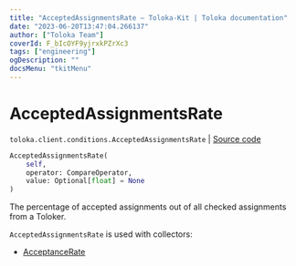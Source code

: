 ```yaml
---
title: "AcceptedAssignmentsRate — Toloka-Kit | Toloka documentation"
date: "2023-06-20T13:47:04.266137"
author: ["Toloka Team"]
coverId: F_bIcOYF9yjrxkPZrXc3
tags: ["engineering"]
ogDescription: ""
docsMenu: "tkitMenu"
---
```


# AcceptedAssignmentsRate

`toloka.client.conditions.AcceptedAssignmentsRate` | [Source code](https://github.com/Toloka/toloka-kit/blob/v1.2.0/src/client/conditions.py#L95)

```python
AcceptedAssignmentsRate(
    self,
    operator: CompareOperator,
    value: Optional[float] = None
)
```

The percentage of accepted assignments out of all checked assignments from a Toloker.

`AcceptedAssignmentsRate` is used with collectors:
- [AcceptanceRate](/docs/toloka-kit/reference/toloka.client.collectors.AcceptanceRate)